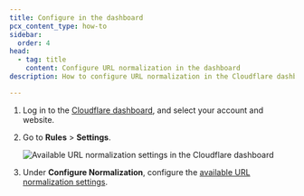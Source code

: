 ```yaml
---
title: Configure in the dashboard
pcx_content_type: how-to
sidebar:
  order: 4
head:
  - tag: title
    content: Configure URL normalization in the dashboard
description: How to configure URL normalization in the Cloudflare dashboard.

---
```


1. Log in to the [Cloudflare dashboard](https://dash.cloudflare.com/), and select your account and website.

2. Go to **Rules** > **Settings**.

   ![Available URL normalization settings in the Cloudflare dashboard](~/assets/images/rules/normalization/url-normalization-settings.png)

3. Under **Configure Normalization**, configure the [available URL normalization settings](/rules/normalization/settings/).
